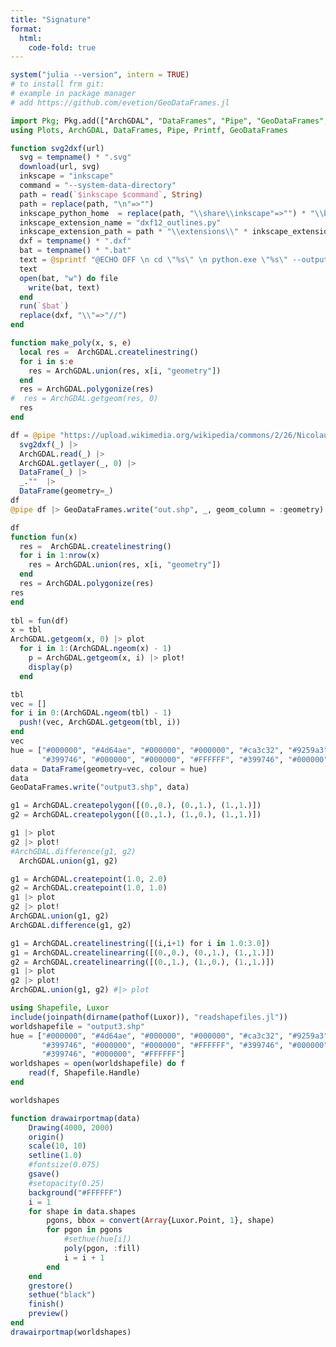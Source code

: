 ```yaml
---
title: "Signature"
format:
  html:
    code-fold: true
---
```


```r
system("julia --version", intern = TRUE)
# to install frm git:
# example in package manager
# add https://github.com/evetion/GeoDataFrames.jl
```


```julia
import Pkg; Pkg.add(["ArchGDAL", "DataFrames", "Pipe", "GeoDataFrames", "Luxor"])
using Plots, ArchGDAL, DataFrames, Pipe, Printf, GeoDataFrames

function svg2dxf(url)
  svg = tempname() * ".svg"
  download(url, svg)
  inkscape = "inkscape"
  command = "--system-data-directory"
  path = read(`$inkscape $command`, String)
  path = replace(path, "\n"=>"")
  inkscape_python_home  = replace(path, "\\share\\inkscape"=>"") * "\\bin"
  inkscape_extension_name = "dxf12_outlines.py"
  inkscape_extension_path = path * "\\extensions\\" * inkscape_extension_name 
  dxf = tempname() * ".dxf"
  bat = tempname() * ".bat"
  text = @sprintf "@ECHO OFF \n cd \"%s\" \n python.exe \"%s\" --output=\"%s\" \"%s\"\n" inkscape_python_home inkscape_extension_path dxf svg
  text
  open(bat, "w") do file
    write(bat, text)
  end
  run(`$bat`)
  replace(dxf, "\\"=>"//")
end

function make_poly(x, s, e)
  local res =  ArchGDAL.createlinestring()
  for i in s:e
    res = ArchGDAL.union(res, x[i, "geometry"])
  end
  res = ArchGDAL.polygonize(res)
#  res = ArchGDAL.getgeom(res, 0)
  res
end

df = @pipe "https://upload.wikimedia.org/wikipedia/commons/2/26/Nicolaus_Copernicus_Signature.svg" |>
  svg2dxf(_) |> 
  ArchGDAL.read(_) |>
  ArchGDAL.getlayer(_, 0) |>
  DataFrame(_) |> 
  _.""  |>
  DataFrame(geometry=_)
df
@pipe df |> GeoDataFrames.write("out.shp", _, geom_column = :geometry)
```


```julia
df
function fun(x)
  res =  ArchGDAL.createlinestring()
  for i in 1:nrow(x)
    res = ArchGDAL.union(res, x[i, "geometry"])
  end
  res = ArchGDAL.polygonize(res)
res
end  
  
tbl = fun(df)
x = tbl
ArchGDAL.getgeom(x, 0) |> plot
  for i in 1:(ArchGDAL.ngeom(x) - 1)
    p = ArchGDAL.getgeom(x, i) |> plot!
    display(p)
  end
```


```julia
tbl
vec = []
for i in 0:(ArchGDAL.ngeom(tbl) - 1)
  push!(vec, ArchGDAL.getgeom(tbl, i)) 
end
vec
hue = ["#000000", "#4d64ae", "#000000", "#000000", "#ca3c32", "#9259a3",
       "#399746", "#000000", "#000000", "#FFFFFF", "#399746", "#000000", "#000000", "#FFFFFF"]
data = DataFrame(geometry=vec, colour = hue) 
data
GeoDataFrames.write("output3.shp", data)
```


```julia
g1 = ArchGDAL.createpolygon([(0.,0.), (0.,1.), (1.,1.)])
g2 = ArchGDAL.createpolygon([(0.,1.), (1.,0.), (1.,1.)])

g1 |> plot
g2 |> plot!
#ArchGDAL.difference(g1, g2)
  ArchGDAL.union(g1, g2)
```


```julia
g1 = ArchGDAL.createpoint(1.0, 2.0)
g2 = ArchGDAL.createpoint(1.0, 1.0)
g1 |> plot
g2 |> plot!
ArchGDAL.union(g1, g2)
ArchGDAL.difference(g1, g2)

g1 = ArchGDAL.createlinestring([(i,i+1) for i in 1.0:3.0])
g1 = ArchGDAL.createlinearring([(0.,0.), (0.,1.), (1.,1.)])
g2 = ArchGDAL.createlinearring([(0.,1.), (1.,0.), (1.,1.)])
g1 |> plot
g2 |> plot!
ArchGDAL.union(g1, g2) #|> plot
```


```julia
using Shapefile, Luxor
include(joinpath(dirname(pathof(Luxor)), "readshapefiles.jl"))
worldshapefile = "output3.shp"
hue = ["#000000", "#4d64ae", "#000000", "#000000", "#ca3c32", "#9259a3",
       "#399746", "#000000", "#000000", "#FFFFFF", "#399746", "#000000", 
       "#399746", "#000000", "#FFFFFF"]
worldshapes = open(worldshapefile) do f
    read(f, Shapefile.Handle)
end

worldshapes

function drawairportmap(data)
    Drawing(4000, 2000)
    origin()
    scale(10, 10)
    setline(1.0)
    #fontsize(0.075)
    gsave()
    #setopacity(0.25)
    background("#FFFFFF")
    i = 1
    for shape in data.shapes
        pgons, bbox = convert(Array{Luxor.Point, 1}, shape)
        for pgon in pgons
            #sethue(hue[i])
            poly(pgon, :fill)
            i = i + 1
        end
    end
    grestore()
    sethue("black")
    finish()
    preview()
end
drawairportmap(worldshapes)

```
